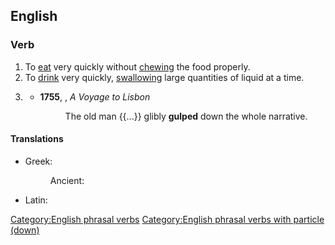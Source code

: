 ==English==

===Verb===
{{head|en|verb}}

# To [[eat]] very quickly without [[chewing]] the food properly.
# To [[drink]] very quickly, [[swallowing]] large quantities of liquid at a time.
# {{lb|en|figurative}} {{rfdef|en}}
#* '''1755''', {{w|Henry Fielding}}, ''A Voyage to Lisbon ''
#*: The old man {{...}} glibly '''gulped''' down the whole narrative.

====Translations====
{{trans-top|to eat very quickly without chewing}}
* Greek:
*: Ancient: {{t|grc|λαφύσσω}}
{{trans-mid}}
* Latin: {{t|la|gluttiō}}
{{trans-bottom}}


[[Category:English phrasal verbs]]
[[Category:English phrasal verbs with particle (down)]]